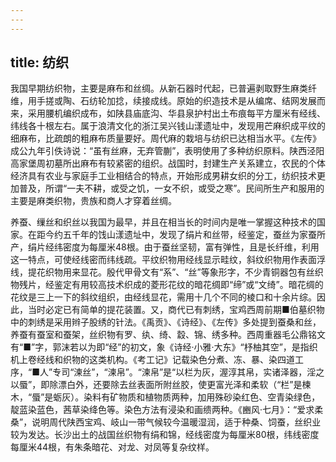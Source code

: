 ```yaml
---
---
---
```

title: 纺织
---



我国早期纺织物，主要是麻布和丝绸。从新石器时代起，已普遍剥取野生麻类纤维，用手搓或陶、石纺轮加捻，续接成线。原始的织造技术是从编席、结网发展而来，采用腰机编织成布，如陕县庙底沟、华县泉护村出土布痕每平方厘米有经线、纬线各十根左右。属于浪清文化的浙江吴兴钱山漾遗址中，发现用芒麻织成平纹的细麻布，比疏朗的粗麻布质量要好。周代麻的栽培与纺织已达相当水平。《左传》成公九年引佚诗说：“虽有丝麻，无弃管蒯”，表明使用了多种纺织原料。陕西泾阳高家堡周初墓所出麻布有较紧密的组织。战国时，封建生产关系建立，农民的个体经济具有农业与家庭手工业相结合的特点，开始形成男耕女织的分工，纺织技术更加普及，所谓“一夫不耕，或受之饥，一女不织，或受之寒”。民间所生产和服用的主要是麻类织物，贵族和商人才穿着丝绸。

养蚕、缫丝和织丝以我国为最早，并且在相当长的时间内是唯一掌握这种技术的国家。在距今约五千年的饯山漾遗址中，发现了绢片和丝带，经鉴定，蚕丝为家蚕所产，绢片经纬密度为每厘米48根。由于蚕丝坚韧，富有弹性，且是长纤维，利用这一特点，可使经线密而纬线疏。平纹织物用经线显示畦纹，斜纹织物用作表面浮线，提花织物用来显花。殷代甲骨文有“系”、“丝”等象形字，不少青铜器包有丝织物残片，经鉴定有用较高技术织成的菱形花纹的暗花绸即“缔”或“文绮”。暗花绸的花纹是三上一下的斜纹组织，由经线显花，需用十几个不同的棱口和十余片综。因此，当时必定已有简单的提花装置。又，商代已有刺绣，宝鸡西周前期■伯墓织物中的刺绣是采用辫子股绣的针法。《禹贡》、《诗经》、《左传》多处提到蚕桑和丝，养蚕有蚕室和蚕架，丝织物有罗、纨、绮、縠、锦、绣多种。西周重器毛公鼎铭文有“■”字，郭沫若以为即“经”的初文，象《诗经·小雅·大东》“杼柚其空”，是指织机上卷经线和织物的这类机构。《考工记》记载染色分煮、冻、暴、染四道工序，“■人”专司“湅丝”，“湅帛”。“湅帛”是“以栏为灰，渥淳其帛，实诸泽器，淫之以蜃”，即除漂白外，还要除去丝表面所附丝胶，使更富光泽和柔软（“栏”是楝木，“蜃”是蛎灰）。染料有矿物质和植物质两种，加用殊砂染红色、空青染绿色，靛蓝染蓝色，茜草染绛色等。染色方法有浸染和画缋两种。《豳风·七月》：“爱求柔桑”，说明周代陕西宝鸡、岐山一带气候较今温暖湿润，适于种桑、饲蚕，丝织业较为发达。长沙出土的战国丝织物有绢和锦，经线密度为每厘米80根，纬线密度每厘米44根，有朱条暗花、对龙、对凤等复杂纹样。